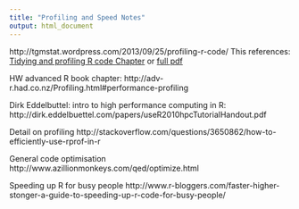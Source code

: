 ```yaml
---
title: "Profiling and Speed Notes"
output: html_document
---
```


http://tgmstat.wordpress.com/2013/09/25/profiling-r-code/
This references: [Tidying and profiling R code Chapter](http://www.hep.by/gnu/r-patched/r-exts/R-exts_69.html#SEC69)
or [full pdf](http://cran.r-project.org/doc/manuals/R-exts.pdf)

HW advanced R book chapter:
http://adv-r.had.co.nz/Profiling.html#performance-profiling

Dirk Eddelbuttel: intro to high performance computing in R:
http://dirk.eddelbuettel.com/papers/useR2010hpcTutorialHandout.pdf

Detail on profiling
http://stackoverflow.com/questions/3650862/how-to-efficiently-use-rprof-in-r

General code optimisation
http://www.azillionmonkeys.com/qed/optimize.html

Speeding up R for busy people
http://www.r-bloggers.com/faster-higher-stonger-a-guide-to-speeding-up-r-code-for-busy-people/


